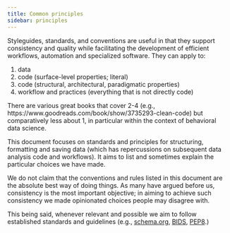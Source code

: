 ```yaml
---
title: Common principles
sidebar: principles
---
```


Styleguides, standards, and conventions are useful in that they support consistency and quality while facilitating the development of efficient workflows, automation and specialized software. They can apply to:

1.  data
2.  code (surface-level properties; literal)
3.  code (structural, architectural, paradigmatic properties)
4.  workflow and practices (everything that is not directly code)

There are various great books that cover 2-4 (e.g., https://www.goodreads.com/book/show/3735293-clean-code) but comparatively less about 1, in particular within the context of behavioral data science.

This document focuses on standards and principles for structuring, formatting and saving data (which has repercussions on subsequent data analysis code and workflows). It aims to list and sometimes explain the particular choices we have made.

We do not claim that the conventions and rules listed in this document are the absolute best way of doing things. As many have argued before us, consistency is the most important objective; in aiming to achieve such consistency we made opinionated choices people may disagree with.


This being said, whenever relevant and possible we aim to follow  established standards and guidelines (e.g., [schema.org](https://schema.org/), [BIDS](https://bids-specification.readthedocs.io/en/stable/02-common-principles.html), [PEP8](https://pep8.org/).)



